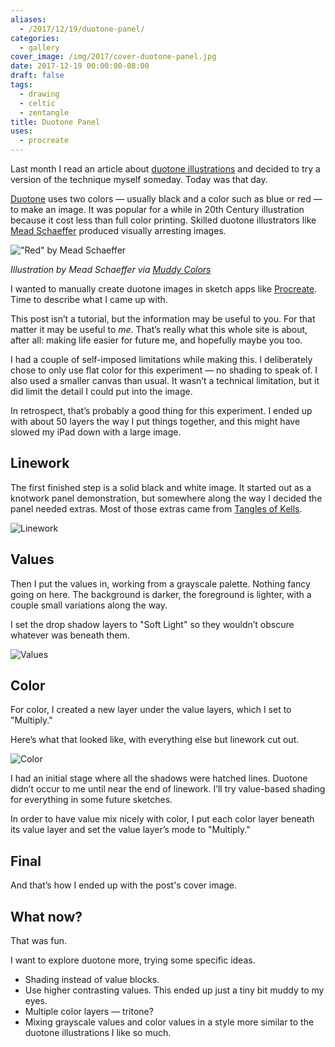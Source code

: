 ```yaml
---
aliases:
  - /2017/12/19/duotone-panel/
categories:
  - gallery
cover_image: /img/2017/cover-duotone-panel.jpg
date: 2017-12-19 00:00:00-08:00
draft: false
tags:
  - drawing
  - celtic
  - zentangle
title: Duotone Panel
uses:
  - procreate
---
```


[duotone illustrations]: https://muddycolors.blogspot.com/2012/08/duotone-illustrations.html

Last month I read an article about [duotone illustrations][] and decided to try
a version of the technique myself someday. Today was that day.

[Duotone]: https://en.wikipedia.org/wiki/Duotone
[Mead Schaeffer]: https://americanillustration.org/project/mead-schaeffer/

[Duotone][] uses two colors — usually black and a color such as blue or red — to
make an image. It was popular for a while in 20th Century illustration because
it cost less than full color printing. Skilled duotone illustrators like
[Mead Schaeffer][] produced visually arresting images.

[Muddy Colors]: https://muddycolors.blogspot.com/2012/08/duotone-illustrations.html

!["Red" by Mead Schaeffer](@img/2017/mead-schaeffer-red.jpg)

*Illustration by Mead Schaeffer via [Muddy Colors][]*

[procreate]: https://procreate.com

I wanted to manually create duotone images in sketch apps like [Procreate][procreate].
Time to describe what I came up with.

This post isn’t a tutorial, but the information may be useful to you. For that
matter it may be useful to *me*. That’s really what this whole site is about,
after all: making life easier for future me, and hopefully maybe you too.

I had a couple of self-imposed limitations while making this. I deliberately
chose to only use flat color for this experiment — no shading to speak of. I
also used a smaller canvas than usual. It wasn’t a technical limitation, but it
did limit the detail I could put into the image.

In retrospect, that’s probably a good thing for this experiment. I ended up with
about 50 layers the way I put things together, and this might have slowed my
iPad down with a large image.

## Linework

[Tangles of Kells]: https://www.goodreads.com/book/show/26311641-the-tangles-of-kells

The first finished step is a solid black and white image. It started out as a
knotwork panel demonstration, but somewhere along the way I decided the panel
needed extras. Most of those extras came from [Tangles of Kells][].

![Linework](@img/2017/duotone-panel-linework.png)

## Values

Then I put the values in, working from a grayscale palette. Nothing fancy going
on here. The background is darker, the foreground is lighter, with a couple
small variations along the way.

I set the drop shadow layers to "Soft Light" so they wouldn’t obscure whatever
was beneath them.

![Values](@img/2017/duotone-panel-values.png)

## Color

For color, I created a new layer under the value layers, which I set to
"Multiply."

Here’s what that looked like, with everything else but linework cut out.

![Color](@img/2017/duotone-panel-color.png)

I had an initial stage where all the shadows were hatched lines. Duotone didn’t
occur to me until near the end of linework. I’ll try value-based shading for
everything in some future sketches.

In order to have value mix nicely with color, I put each color layer beneath its
value layer and set the value layer’s mode to "Multiply."

## Final

And that’s how I ended up with the post's cover image.

## What now?

That was fun.

I want to explore duotone more, trying some specific ideas.

* Shading instead of value blocks.
* Use higher contrasting values.
  This ended up just a tiny bit muddy to my eyes.
* Multiple color layers — tritone?
* Mixing grayscale values and color values in a style more similar to the
  duotone illustrations I like so much.
